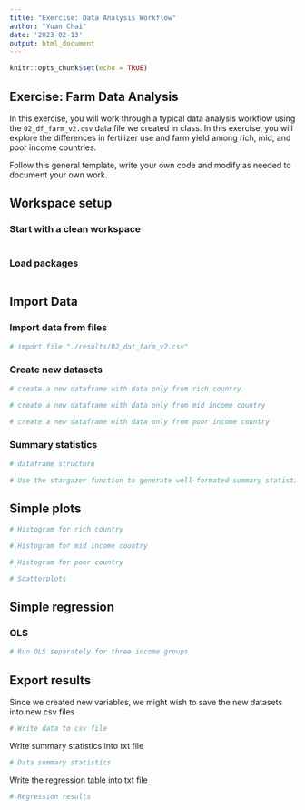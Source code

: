 ```yaml
---
title: "Exercise: Data Analysis Workflow"
author: "Yuan Chai"
date: '2023-02-13'
output: html_document
---
```


```r
knitr::opts_chunk$set(echo = TRUE)
```

## Exercise: Farm Data Analysis

In this exercise, you will work through a typical data analysis workflow using the `02_df_farm_v2.csv` data file we created in class. In this exercise, you will explore the differences in fertilizer use and farm yield among rich, mid, and poor income countries.

Follow this general template, write your own code and modify as needed to document your own work.

## Workspace setup

### Start with a clean workspace

```r

```

### Load packages

```r

```

## Import Data

### Import data from files

```r
# import file "./results/02_dat_farm_v2.csv"

```

### Create new datasets

```r
# create a new dataframe with data only from rich country

# create a new dataframe with data only from mid income country

# create a new dataframe with data only from poor income country

```

### Summary statistics

```r
# dataframe structure

```

```r
# Use the stargazer function to generate well-formated summary statistics

```

## Simple plots

```r
# Histogram for rich country

# Histogram for mid income country

# Histogram for poor country

```

```r
# Scatterplots


```

## Simple regression

### OLS

```r
# Run OLS separately for three income groups

```

## Export results

Since we created new variables, we might wish to save the new datasets into new csv files

```r
# Write data to csv file

```

Write summary statistics into txt file

```r
# Data summary statistics

```

Write the regression table into txt file

```r
# Regression results

```
